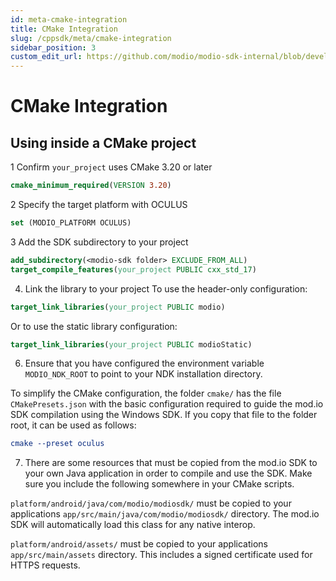 ```yaml
---
id: meta-cmake-integration
title: CMake Integration
slug: /cppsdk/meta/cmake-integration
sidebar_position: 3
custom_edit_url: https://github.com/modio/modio-sdk-internal/blob/develop/platform/android/doc/meta/cmake-integration.mdx
---
```


# CMake Integration

## Using inside a CMake project

1 Confirm `your_project` uses CMake 3.20 or later
```cmake
cmake_minimum_required(VERSION 3.20)
```
2 Specify the target platform with OCULUS
```cmake
set (MODIO_PLATFORM OCULUS)
```
3 Add the SDK subdirectory to your project
```cmake
add_subdirectory(<modio-sdk folder> EXCLUDE_FROM_ALL)
target_compile_features(your_project PUBLIC cxx_std_17)
```
4. Link the library to your project
To use the header-only configuration:
```cmake
target_link_libraries(your_project PUBLIC modio)
```
Or to use the static library configuration:

```cmake
target_link_libraries(your_project PUBLIC modioStatic)
```

6. Ensure that you have configured the environment variable `MODIO_NDK_ROOT` to point to your NDK installation directory.

To simplify the CMake configuration, the folder `cmake/` has the file `CMakePresets.json` with the basic configuration required to guide the mod.io SDK compilation using the Windows SDK. If you copy that file to the folder root, it can be used as follows:

```cmake
cmake --preset oculus
```

7. There are some resources that must be copied from the mod.io SDK to your own Java application in order to compile and use the SDK. Make sure you include the following somewhere in your CMake scripts.

`platform/android/java/com/modio/modiosdk/` must be copied to your applications `app/src/main/java/com/modio/modiosdk/` directory. The mod.io SDK will automatically load this class for any native interop.

`platform/android/assets/` must be copied to your applications `app/src/main/assets` directory. This includes a signed certificate used for HTTPS requests.
